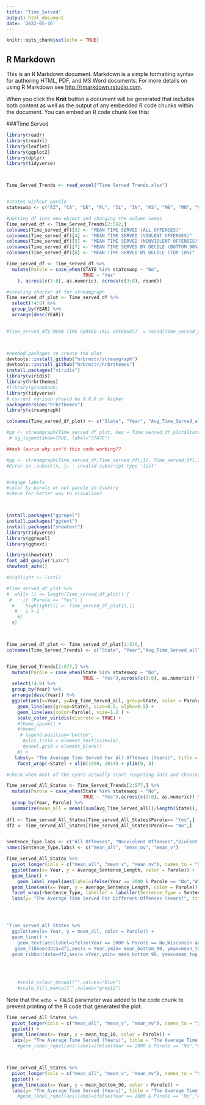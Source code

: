 ```yaml
---
title: "Time_Served"
output: html_document
date: '2022-05-16'
---
```


```r
knitr::opts_chunk$set(echo = TRUE)
```

## R Markdown

This is an R Markdown document. Markdown is a simple formatting syntax for authoring HTML, PDF, and MS Word documents. For more details on using R Markdown see <http://rmarkdown.rstudio.com>.

When you click the **Knit** button a document will be generated that includes both content as well as the output of any embedded R code chunks within the document. You can embed an R code chunk like this:

###Time Served


```r
library(readr)
library(readxl)
library(leaflet)
library(ggplot2)
library(dplyr)
library(tidyverse)



Time_Served_Trends <- read_excel("Time Served Trends.xlsx")


#states without parole
stateswop <- c("AZ", "CA", "DE", "FL", "IL", "IN", "KS", "ME", "MN", "NM", "NC", "OH", "OR", "VA", "WA", "WI")

#putting df into new object and changing the column names
Time_served_df <- Time_Served_Trends[2:582,]
colnames(Time_served_df)[3] <- "MEAN TIME SERVED (ALL OFFENSES)"
colnames(Time_served_df)[4] <- "MEAN TIME SERVED (VIOLENT OFFENSES)"
colnames(Time_served_df)[5] <- "MEAN TIME SERVED (NONVIOLENT OFFENSES)"
colnames(Time_served_df)[7] <- "MEAN TIME SERVED BY DECILE (BOTTOM 90%)"
colnames(Time_served_df)[8] <- "MEAN TIME SERVED BY DECILE (TOP 10%)"

Time_served_df <- Time_served_df %>%
  mutate(Parole = case_when(STATE %in% stateswop ~ "No",
                            TRUE ~ "Yes"
    ), across(c(3:8), as.numeric), across(c(3:8), round))

#creating shorter df for streamgraph
Time_served_df_plot <- Time_served_df %>%
  select(!4:8) %>%
  group_by(YEAR) %>%
  arrange(desc(YEAR))
    

#Time_served_df$`MEAN TIME SERVED (ALL OFFENSES)` = round(Time_served_df$`MEAN TIME SERVED (ALL OFFENSES)`, 2)) #across to do it to multiple, ask laurie if you can specifiy digits in across rfunction, wasn't able to 



#needed packages to create the plot
devtools::install_github("hrbrmstr/streamgraph")
devtools::install_github("hrbrmstr/hrbrthemes")
install.packages("viridis")
library(viridis)
library(hrbrthemes)
#library(gcookbook)
library(tidyverse)
# current verison should be 0.6.0 or higher
packageVersion("hrbrthemes")
library(streamgraph)

colnames(Time_served_df_plot) <- c("State", "Year", "Avg_Time_Served_all", "Parole")

#pp <- streamgraph(Time_served_df_plot, key = Time_served_df_plot$State, value = #Time_served_df_plot$`Avg Time Served (all)`, date = Time_served_df_plot$Year, height="300px", width="1000px")
 # sg_legend(show=TRUE, label="STATE")

##ask laurie why isn't this code working?? 

#pp <- streamgraph(Time_served_df,Time_served_df[,1], Time_served_df[,3],Time_served_df[,2], height="300px", width="1000px")
#Error in .subset(x, j) : invalid subscript type 'list'



```

```r
#change labels
#color by parole or not parole in Country
#check for better way to visualize?



install.packages("ggrepel")
install.packages("ggtext")
install.packages("showtext")
library(tidyverse)
library(ggrepel)
library(ggtext)

library(showtext)
font_add_google("Lato")
showtext_auto()

#highlight <- list()

#Time_served_df_plot %>%
#  while (i <= length(Time_served_df_plot)) {
 #    if (Parole == "Yes") {
  #    highlight[i] <- Time_served_df_plot[i,1]
   #   i + 1
    #}
  #}



Time_served_df_plot <- Time_served_df_plot[1:576,]
colnames(Time_Served_Trends) <- c("State", "Year","Avg_Time_Served_all","Avg_Time_Served_v","Avg_Time_Served_nv","time_served_90_percentile","Avg_Time_Served_Bottom_90_perc","Avg_Time_Served_Top_10_perc")


Time_Served_Trends[2:577,] %>%
  mutate(Parole = case_when(State %in% stateswop ~ "No",
                            TRUE ~ "Yes"),across(c(3:8), as.numeric)) %>%
  select(!4:8) %>%
  group_by(Year) %>%
  arrange(desc(Year)) %>%
  ggplot(aes(x=Year, y=Avg_Time_Served_all, group=State, color = Parole)) +
    geom_line(aes(group=State), size=0.5, alpha=0.5) +
    geom_line(aes(color=Parole), size=1.2 ) +
    scale_color_viridis(discrete = TRUE) +
    #theme_ipsum() +
    #theme(
     # legend.position="bottom",
      #plot.title = element_text(size=14),
      #panel.grid = element_blank()
    #) +
   labs(y= "The Average Time Served For All Offenses (Years)", title = "The Average Time Served For All Offenses In Each State") +
    facet_wrap(~State) + xlim(1990, 2014) + ylim(0, 8)

#check when most of the eyars actually start reoprting data and chaning xlim()based on that and then change x and y limits on the other plots based on this
```

``` r

Time_served_All_States <- Time_Served_Trends[2:577,] %>%
  mutate(Parole = case_when(State %in% stateswop ~ "No",
                            TRUE ~ "Yes"),across(c(3:8), as.numeric)) %>%
  group_by(Year, Parole) %>%
  summarize(mean_all = mean((sum(Avg_Time_Served_all))/length(State)), mean_v = mean((sum(Avg_Time_Served_v))/length(State)), mean_nv = mean((sum(Avg_Time_Served_nv))/length(State)), mean_bottom_90 = mean((sum(Avg_Time_Served_Bottom_90_perc))/length(State)), mean_top_10 = mean((sum(Avg_Time_Served_Top_10_perc))/length(State)))
  
df1 <- Time_served_All_States[Time_served_All_States$Parole== "Yes",]   
df2 <- Time_served_All_States[Time_served_All_States$Parole== "No",]   


Sentence_Type.labs <- c("All Offenses", "Nonviolent Offenses","Violent Offenses")
names(Sentence_Type.labs) <- c("mean_all", "mean_nv", "mean_v")

Time_served_All_States %>%
  pivot_longer(cols = c("mean_all", "mean_v", "mean_nv"), names_to = "Sentence_Type", values_to = "Average_Sentence_Length") %>%
  ggplot(aes(x= Year, y = Average_Sentence_Length, color = Parole)) +
  geom_line() +
    geom_label_repel(aes(label=ifelse(Year == 2000 & Parole == "No","Wisconsin abolished parole",'')), size = 2, vjust = 0, nudge_y = 1.25, max.overlaps = 12) +
  geom_line(aes(x= Year, y = Average_Sentence_Length, color = Parole)) + 
  facet_wrap(~Sentence_Type, labeller = labeller(Sentence_Type = Sentence_Type.labs)) +
  labs(y= "The Average Time Served For Different Offenses (Years)", title = "The Average Time Served For Different Types of Offenses In All States")




"Time_served_All_States %>%
  ggplot(aes(x= Year, y = mean_all, color = Parole)) +
  geom_line() +
    geom_text(aes(label=ifelse(Year == 2000 & Parole == No,Wisconsin abolished parole in 2000(the last state to do so),'')), size = 3,hjust= inward,vjust=inward) +
   geom_ribbon(data=df1,aes(x = Year,ymin= mean_bottom_90, ymax=mean_top_10,fill = Parole), inherit.aes = FALSE, alpha =0.4) +
  geom_ribbon(data=df2,aes(x =Year,ymin= mean_bottom_90, ymax=mean_top_10, fill = Parole), inherit.aes = FALSE, alpha = 0.4)"
  

 
 
    #scale_colour_manual("",values="blue")
    #scale_fill_manual("",values="grey12")
```


Note that the `echo = FALSE` parameter was added to the code chunk to prevent printing of the R code that generated the plot.
```r

Time_served_All_States %>%
  pivot_longer(cols = c("mean_all", "mean_v", "mean_nv"), names_to = "Sentence_Type", values_to = "Average_Sentence_Length") %>%
  ggplot() + 
  geom_line(aes(x= Year, y = mean_top_10, color = Parole)) + 
  labs(y= "The Average Time Served (Years)", title = "The Average Time Served by the Top 10% of the Prison Pop. in All States") 
    #geom_label_repel(aes(label=ifelse(Year == 2000 & Parole == "No","Wisconsin abolished parole",'')), size = 2, vjust = 0, nudge_y = 1.25, max.overlaps = 12)



Time_served_All_States %>%
  pivot_longer(cols = c("mean_all", "mean_v", "mean_nv"), names_to = "Sentence_Type", values_to = "Average_Sentence_Length") %>%
  ggplot() + 
  geom_line(aes(x= Year, y = mean_bottom_90, color = Parole)) +
  labs(y= "The Average Time Served (Years)", title = "The Average Time Served by the Bottom 90% of the Prison Pop. in All States") 
    #geom_label_repel(aes(label=ifelse(Year == 2000 & Parole == "No","Wisconsin abolished parole",'')), size = 2, vjust = 0, nudge_y = 1.25, max.overlaps = 12)
  

```

